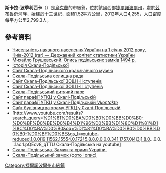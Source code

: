 {{No footnotes|time=2015-09-16T14:31:56+00:00}}
{{烏克蘭城鎮
|城鎮名稱 =斯卡拉-波季利西卡
|烏克蘭文名稱 =Скала-Подільська
|市旗圖 =File:Skala podilska prapor.png
|市徽圖 =File:Skala podilska gerb.png
|建立 =約14世紀
|馬格德堡法律 =1518年
|城鎮地位 =1956年
|州分名稱 =捷爾諾波爾州
|區名稱 =[[博爾曉夫區|博爾曉夫區]]
|坐標緯度 =48
|坐標緯度分 =51
|坐標緯度秒 =9
|坐標經度 =26
|坐標經度分 =11
|坐標經度秒 =40
|面積 =15.2
|人口 =4293
|統計時間 =2017年1月1日
|郵政編碼 =48720
|電話區號 = 3541
|政府地址 =смт Скала-Подільська, Борщівський р-н, Тернопільська обл., 48720
|官方網站 =http://skala-podilska.at.ua/
|鎮長姓名 =Віктор Павлович Мирончук
}}
'''斯卡拉-波季利西卡'''（{{lang-uk|'''Скала-Подільська'''}}）是[[烏克蘭|烏克蘭]]的市級鎮，位於該國西部[[捷爾諾波爾州|捷爾諾波爾州]]，處於[[茲布魯奇河|茲布魯奇河]]畔，始建於十三世紀，面積1.52平方公里，2012年人口4,255，人口密度每平方公里2,799.3人。

==參考資料==
*[https://web.archive.org/web/20150627002237/http://ukrstat.org/uk/druk/katalog/kat_u/2012/07_2012/zb_chnas_2011.rar Чисельність наявного населення України на 1 січня 2012 року, Київ-2012 (rar) — Державний комітет статистики України]
* [http://www.m-hrushevsky.name/uk/History/1895/OpysPodilskyxZamkiv1494.html Михайло Грушевський. Опись подільських замків 1494 р.] {{Wayback|url=http://www.m-hrushevsky.name/uk/History/1895/OpysPodilskyxZamkiv1494.html |date=20201129232940 }}
* [http://skalaugcc.at.ua/blog/ Історія Скали-Подільської] {{Wayback|url=http://skalaugcc.at.ua/blog/ |date=20200212002550 }}
* [https://web.archive.org/web/20160304084243/http://skala.16mb.com/ Сайт Скала-Подільського краєзнавчого музею] 
* [http://skala-podilska.at.ua/ Скала-Подільська селищна рада] {{Wayback|url=http://skala-podilska.at.ua/ |date=20200919054545 }}
* [http://spschool2.at.ua/ Сайт Скала-Подільської ЗОШ І-ІІ ступенів] {{Wayback|url=http://spschool2.at.ua/ |date=20190311184719 }}
* [http://spschool1.at.ua/ Сайт Скала-Подільської ЗОШ І-ІІІ ступенів] {{Wayback|url=http://spschool1.at.ua/ |date=20200920100932 }}
* [http://skalapark.at.ua/ Скала-Подільський дитячий парк] {{Wayback|url=http://skalapark.at.ua/ |date=20200618041724 }}
* [http://skalaugcc.at.ua/ Сайт парафії УГКЦ у Скалі-Подільській] {{Wayback|url=http://skalaugcc.at.ua/ |date=20201204115203 }}
* [http://vk.com/club30013189/ Сайт парафії УГКЦ у Скалі-Подільській ''Vkontakte'']{{dead link|date=2018年3月 |bot=InternetArchiveBot |fix-attempted=yes }}
* [http://skalaugcc.do.am/publ# Сайт будівництва храму УГКЦ у Скалі-Подільській] {{Wayback|url=http://skalaugcc.do.am/publ |date=20200421102629 }}
* [http://www.youtube.com/results?search_query=%D1%81%D0%BA%D0%B0%D0%BB%D0%B0-%D0%BF%D0%BE%D0%B4%D1%96%D0%BB%D1%8C%D1%81%D1%8C%D0%BA%D0%B0&oq=%D1%81%D0%BA%D0%B0%D0%BB%D0%B0-%D0%BF%D0%BE&gs_l=youtube-reduced.1.0.0i19.11562.15554.0.17245.8.8.0.0.0.0.341.1757.0j4j3j1.8.0...0.0...1ac.1.pQEov8_qTTU Скала-Подільська на youtube]
* [http://www.castles.com.ua/sk.html Скала-Подільська. Замки та храми України.] {{Wayback|url=http://www.castles.com.ua/sk.html |date=20190803133830 }}
* [http://snap.com.ua/uk/travel/skala-podilskiy-zamok Скала-Подільський замок (фото і опис)] {{Wayback|url=http://snap.com.ua/uk/travel/skala-podilskiy-zamok |date=20201130141929 }}

{{DEFAULTSORT:Скала-Подільська}}
[[Category:捷爾諾波爾州市級鎮|Category:捷爾諾波爾州市級鎮]]


{{Ternopil-geo-stub}}